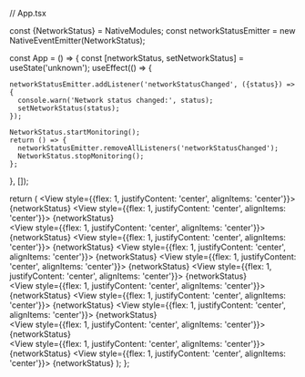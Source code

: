 // App.tsx


const {NetworkStatus} = NativeModules;
const networkStatusEmitter = new NativeEventEmitter(NetworkStatus);

const App = () => {
  const [networkStatus, setNetworkStatus] = useState('unknown');
  useEffect(() => {

    networkStatusEmitter.addListener('networkStatusChanged', ({status}) => {
      console.warn('Network status changed:', status);
      setNetworkStatus(status);
    });

    NetworkStatus.startMonitoring();
    return () => {
      networkStatusEmitter.removeAllListeners('networkStatusChanged');
      NetworkStatus.stopMonitoring();
    };
  }, []);

  return (
    <View style={{flex: 1, justifyContent: 'center', alignItems: 'center'}}>
      <Text>{networkStatus}</Text>
    </View>
       <View style={{flex: 1, justifyContent: 'center', alignItems: 'center'}}>
      <Text>{networkStatus}</Text>
    </View>  
     <View style={{flex: 1, justifyContent: 'center', alignItems: 'center'}}>
      <Text>{networkStatus}</Text>
    </View> 
      <View style={{flex: 1, justifyContent: 'center', alignItems: 'center'}}>
      <Text>{networkStatus}</Text>
    </View> 
      <View style={{flex: 1, justifyContent: 'center', alignItems: 'center'}}>
      <Text>{networkStatus}</Text>
    </View> 
      <View style={{flex: 1, justifyContent: 'center', alignItems: 'center'}}>
      <Text>{networkStatus}</Text>
    </View> 
      <View style={{flex: 1, justifyContent: 'center', alignItems: 'center'}}>
      <Text>{networkStatus}</Text>
    </View>  
     <View style={{flex: 1, justifyContent: 'center', alignItems: 'center'}}>
      <Text>{networkStatus}</Text>
    </View> 
      <View style={{flex: 1, justifyContent: 'center', alignItems: 'center'}}>
      <Text>{networkStatus}</Text>
    </View> 
      <View style={{flex: 1, justifyContent: 'center', alignItems: 'center'}}>
      <Text>{networkStatus}</Text>
    </View>  
     <View style={{flex: 1, justifyContent: 'center', alignItems: 'center'}}>
      <Text>{networkStatus}</Text>
    </View>  
     <View style={{flex: 1, justifyContent: 'center', alignItems: 'center'}}>
      <Text>{networkStatus}</Text>
    </View> 
      <View style={{flex: 1, justifyContent: 'center', alignItems: 'center'}}>
      <Text>{networkStatus}</Text>
    </View>
  );
};

